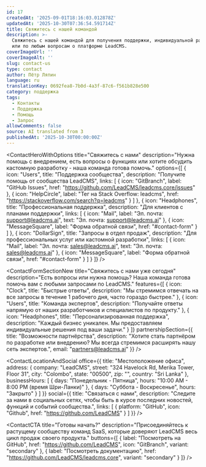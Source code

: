 ```yaml
---
id: 17
createdAt: '2025-09-01T18:16:03.012878Z'
updatedAt: '2025-10-30T07:36:54.591714Z'
title: Свяжитесь с нашей командой
description: >-
  Свяжитесь с нашей командой для получения поддержки, индивидуальной разработки
  или по любым вопросам о платформе LeadCMS.
coverImageUrl: ''
coverImageAlt: ''
slug: contact-us
type: contact
author: Пётр Ляпин
language: ru
translationKey: 0692fea8-7b0d-4a3f-87c6-f561b828e500
category: поддержка
tags:
  - Контакты
  - Поддержка
  - Помощь
  - Запрос
allowComments: false
source: AI translated from 3
publishedAt: '2025-10-30T00:00:00Z'
---
```


<ContactHeroWithOptions
  title="Свяжитесь с нами"
  description="Нужна помощь с внедрением, есть вопросы о функциях или хотите обсудить кастомную разработку - наша команда готова помочь."
  options={[
    {
      icon: "Users",
      title: "Поддержка сообщества",
      description: "Получите помощь от сообщества LeadCMS",
      links: [
        {
          icon: "GitBranch",
          label: "GitHub Issues",
          href: "https://github.com/LeadCMS/leadcms.core/issues"
        },
        {
          icon: "HelpCircle",
          label: "Тег на Stack Overflow: leadcms",
          href: "https://stackoverflow.com/search?q=leadcms"
        }
      ]
    },
    {
      icon: "Headphones",
      title: "Профессиональная поддержка",
      description: "Для клиентов с планами поддержки",
      links: [
        {
          icon: "Mail",
          label: "Эл. почта: support@leadcms.ai",
          text: "Эл. почта: support@leadcms.ai"
        },
        {
          icon: "MessageSquare",
          label: "Форма обратной связи",
          href: "#contact-form"
        }
      ]
    },
    {
      icon: "DollarSign",
      title: "Запросы в отдел продаж",
      description: "Для профессиональных услуг или кастомной разработки",
      links: [
        {
          icon: "Mail",
          label: "Эл. почта: sales@leadcms.ai",
          text: "Эл. почта: sales@leadcms.ai"
        },
        {
          icon: "MessageSquare",
          label: "Форма обратной связи",
          href: "#contact-form"
        }
      ]
    }
  ]}
/>

<ContactFormSectionNew
  title="Свяжитесь с нами уже сегодня"
  description="Есть вопросы или нужна помощь? Наша команда готова помочь вам с любыми запросами по LeadCMS."
  features={[
    {
      icon: "Clock",
      title: "Быстрые ответы",
      description: "Мы стремимся отвечать на все запросы в течение 1 рабочего дня, часто гораздо быстрее."
    },
    {
      icon: "Users",
      title: "Команда экспертов",
      description: "Получайте ответы напрямую от наших разработчиков и специалистов по продукту."
    },
    {
      icon: "Headphones",
      title: "Персонализированная поддержка",
      description: "Каждый бизнес уникален. Мы предоставляем индивидуальные решения под ваши задачи."
    }
  ]}
  partnershipSection={{
    title: "Возможности партнёрства",
    description: "Хотите стать партнёром по разработке или внедрению? Мы всегда стремимся расширять нашу сеть экспертов.",
    email: "partners@leadcms.ai"
  }}
/>

<ContactLocationAndSocial
  office={{
    title: "Местоположение офиса",
    address: {
      company: "LeadCMS",
      street: "324 Havelock Rd, Merika Tower, Floor 31",
      city: "Colombo",
      state: "00500",
      zip: "",
      country: "Sri Lanka"
    },
    businessHours: [
      {
        days: "Понедельник - Пятница",
        hours: "10:00 AM - 8:00 PM (время Шри-Ланки)"
      },
      {
        days: "Суббота - Воскресенье",
        hours: "Закрыто"
      }
    ]
  }}
  social={{
    title: "Связаться с нами",
    description: "Следите за нами в социальных сетях, чтобы быть в курсе последних новостей, функций и событий сообщества.",
    links: [
      {
        platform: "GitHub",
        icon: "Github",
        href: "https://github.com/LeadCMS"
      }
    ]
  }}
/>

<ContactCTA
  title="Готовы начать?"
  description="Присоединяйтесь к растущему сообществу команд SaaS, которые доверяют LeadCMS весь цикл продаж своего продукта."
  buttons={[
    {
      label: "Посмотреть на GitHub",
      href: "https://github.com/LeadCMS",
      icon: "GitBranch",
      variant: "secondary"
    },
    {
      label: "Посмотреть документацию",
      href: "https://github.com/LeadCMS/leadcms.core",
      variant: "secondary"
    }
  ]}
/>

